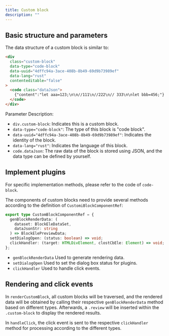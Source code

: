 ```yaml
---
title: Custom block
description: ""
---
```


## Basic structure and parameters

The data structure of a custom block is similar to:

```html
<div
  class="custom-block"
  data-type="code-block"
  data-uuid="4dffc94a-3ace-408b-8b49-69d9b73989ef"
  data-lang="rust"
  contenteditable="false"
>
  <code class="dataJson">
    {"content":"let aaa=123;\n\n//111\n//222\n// 333\n\nlet bbb=456;"}
  </code>
</div>
```

Parameter Description:

- `div.custom-block`: Indicates this is a custom block.
- `data-type="code-block"`: The type of this block is "code block".
- `data-uuid="4dffc94a-3ace-408b-8b49-69d9b73989ef"`: Indicates the identity of the block.
- `data-lang="rust"`: Indicates the language of this block.
- `code.dataJson`: The raw data of the block is stored using JSON, and the data type can be defined by yourself.

## Implement plugins

For specific implementation methods, please refer to the code of `code-block`.

The components of custom blocks need to provide several methods according to the definition of `CustomiBlockComponentRef`:

```typescript
export type CustomBlockComponentRef = {
  genBlockRenderData: (
    dataset: BlockEleDataSet,
    dataJsonStr: string
  ) => BlockElePreviewData;
  setDialogOpen: (status: boolean) => void;
  clickHandler: (target: HTMLDivElement, clostCbEle: Element) => void;
};
```

- `genBlockRenderData` Used to generate rendering data.
- `setDialogOpen` Used to set the dialog box status for plugins.
- `clickHandler` Used to handle click events.

## Rendering and click events

In `renderCustomBlock`, all custom blocks will be traversed, and the rendered data will be obtained by calling their respective `genBlockRenderData` method based on different types. Afterwards, a `.review` will be inserted within the `.custom-block` to display the rendered results.

In `handleClick`, the click event is sent to the respective `clickHandler` method for processing according to the different types.
